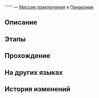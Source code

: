 {{Дополнить|Диалоги.}}
{{Миссия Инфобокс
|id              = 8021404
|Название        = 
|Изображение     = Миссия Освоения .png
|Тип             = Миссия приключения
|События         = 
|Глава           = 
|Условия         = Завершена [[Миссия Освоения]] ''[[Двойное возмещение]]''
|Персонажи       = Первопроходец
|СтартЛокация    = Тематический парк Студии «Часы»
|Мир             = Пенакония
|Локации         = Тематический парк Студии «Часы»
|Предыдущая      = 
|Следующая       = 
|Награды         = 
}}
'''''' — [[Миссия приключения]] в [[Пенакония]].

==Описание==
{{Описание|<!--официальное описание из Перекрёстка судеб-->}}

==Этапы==


==Прохождение==
{{Дополнить}}


{{Диалог Конец}}

==На других языках==
{{На других языках
|en   = 
|zhs  = 
|zht  = 
|ja   = 
|ko   = 
|es   = 
|fr   = 
|ru   = 
|th   = 
|vi   = 
|de   = 
|id   = 
|pt   = 
}}

==История изменений==
{{История изменений|2.7}}
